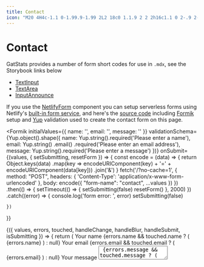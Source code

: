 ```yaml
---
title: Contact
icon: "M20 4H4c-1.1 0-1.99.9-1.99 2L2 18c0 1.1.9 2 2 2h16c1.1 0 2-.9 2-2V6c0-1.1-.9-2-2-2zm0 4l-8 5-8-5V6l8 5 8-5v2z"
---
```



# Contact

GatStats provides a number of form short codes for use in `.mdx`, see the Storybook links below

- [TextInput](https://gatsby-theme-gatstats.netlify.com/storybook/?path=/story/textinput--usage)
- [TextArea](https://gatsby-theme-gatstats.netlify.com/storybook/?path=/story/textarea--usage)
- [InputAnnounce](https://gatsby-theme-gatstats.netlify.com/storybook/?path=/story/inputannounce--usage)

If you use the [NetlifyForm]((https://gatsby-theme-gatstats.netlify.com/storybook/?path=/story/netlifyform--usage)) component you can setup serverless forms using Netlify's [built-in form service](https://www.netlify.com/products/forms/), and here's the [source code](https://github.com/PaulieScanlon/gatsby-theme-gatstats/blob/master/demo/src/pages/contact.mdx) including [Formik](https://jaredpalmer.com/formik/) setup and [Yup](https://github.com/jquense/yup) validation used to create the contact form on this page.

<Formik
  initialValues={{
    name: '',
    email: '',
    message: ''
  }}
  validationSchema={Yup.object().shape({
    name: Yup.string().required('Please enter a name'),
    email: Yup.string()
      .email()
      .required('Please enter an email address'),
    message: Yup.string().required('Please enter a message')
  })}
  onSubmit={(values, { setSubmitting, resetForm }) => {
    const encode = (data) => {
      return Object.keys(data)
        .map(key => encodeURIComponent(key) + '=' + encodeURIComponent(data[key]))
        .join('&')
    } 
    fetch('/?no-cache=1', {
      method: "POST",
      headers: { 'Content-Type': 'application/x-www-form-urlencoded' },
      body: encode({ "form-name": "contact", ...values })
    })
    .then(() => {
      setTimeout(() => {
        setSubmitting(false)
         resetForm()
      }, 2000)
    })
    .catch((error) => {
      console.log('form error: ', error)
      setSubmitting(false)
     
    })
  }}
>
  {({
    values,
    errors,
    touched,
    handleChange,
    handleBlur,
    handleSubmit,
    isSubmitting
  }) => {
    return (
      <NetlifyForm name="contact" onSubmit={handleSubmit}>
        <InputLabel>Your name</InputLabel>
        <TextInput
          name="name"
          placeholder="Paul"
          value={values.name}
          onChange={handleChange}
          onBlur={handleBlur}
        />
        {errors.name && touched.name ? (
          <InputAnnounce>{errors.name}</InputAnnounce>
        ) : null}
        <InputLabel>Your email</InputLabel>
        <TextInput
          name="email"
          type="email"
          placeholder="paul@email.com"
          value={values.email}
          onChange={handleChange}
          onBlur={handleBlur}
        />
        {errors.email && touched.email ? (
          <InputAnnounce>{errors.email}</InputAnnounce>
        ) : null}
        <InputLabel>Your message</InputLabel>
        <TextArea
          name="message"
          placeholder="Hello there!"
          value={values.message}
          onChange={handleChange}
          onBlur={handleBlur}
        />
        {errors.message && touched.message ? (
          <InputAnnounce>{errors.message}</InputAnnounce>
        ) : null}
        <div style={{ height: 24 }} />
        <Button
          type="submit"
          disabled={
            isSubmitting || errors.name || errors.email || errors.message
          }
        >
        { isSubmitting ? <Spinner /> : 'Submit' }
        </Button>
        <div style={{ height: 48 }} />
      </NetlifyForm>
    )
  }}
</Formik>

